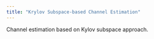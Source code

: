 ```yaml
---
title: "Krylov Subspace-based Channel Estimation" 
---
```


Channel estimation based on Kylov subspace approach.
